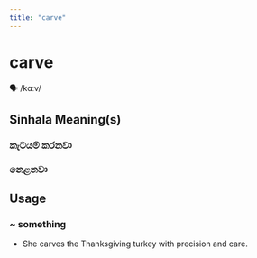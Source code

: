 ```yaml
---
title: "carve"
---
```


# carve

🗣️ /kɑːv/

## Sinhala Meaning(s)

### කැටයම් කරනවා
### නෙළනවා

## Usage

### ~ something

- She carves the Thanksgiving turkey with precision and care.

